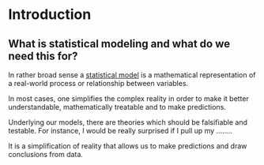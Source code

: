 # Introduction {#intro}

## What is statistical modeling and what do we need this for?

In rather broad sense a [statistical model](https://en.wikipedia.org/wiki/Statistical_model) 
is a mathematical representation  of a real-world process or relationship between variables. 

In most cases, one simplifies the complex reality in order to make it better
understandable, mathematically treatable and to make predictions.

Underlying our models, there are theories which should be falsifiable and testable.
For instance, I would be really surprised if I pull up my ........

It is a simplification of reality that allows us to make predictions and draw conclusions from data.